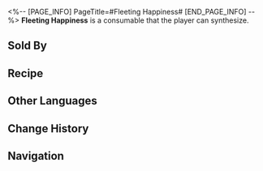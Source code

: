 <%-- [PAGE_INFO]
PageTitle=#Fleeting Happiness#
[END_PAGE_INFO] --%>
{{Consumable Infobox
|id          = 402027
|image       = Item Fleeting Happiness.png{{subst:void|<!--$UPLOAD:<<SpriteOutput/ItemFigures/402027.png>-<Item Fleeting Happiness.png>-<Consumable Icons>>-->}}
|type        = undefined
|rarity      = 3
|effect      = Upon use, immediately heals one ally by 40% of their Max HP plus 320 HP.
|description = The lengthy meeting reaches an intermission, and you step out to the atrium, finding solace on a bench and releasing a long breath. The sinking sun, accompanied by an evening breeze, brings the sweetness of nature, boldly combatting against the man-made stainless steel behemoth behind you. A stray cat stretches and jumps onto your lap.
|effectType  = 
|effectType2 = 
|effectType3 = 
|recipe      = {{cx|Source missing}}
|source1     = [[Omni-Synthesizer]]
|source2     = [[Dreamscape Sales Store]]
|source3     = 
}}
{{Description|''"At least, at this moment, I belong to myself."''}}
'''Fleeting Happiness''' is a consumable that the player can synthesize.

==Sold By==
{{Shop Availability}}

==Recipe==
{{Recipe
|type        = Synthesis
|group       = Consumable
|Thermal Gel = 3
|Old Molar   = 3
|Tranquility = 1
|sort        = Thermal Gel;Old Molar;Tranquility
}}

==Other Languages==
{{Other Languages
|en   = Fleeting Happiness
|zhs  = 一瞬间的幸福
|zht  = 一瞬間的幸福
|ja   = 束の間の幸福
|ko   = 한순간의 행복
|es   = Felicidad efímera
|fr   = Bonheur passager
|ru   = Мимолётное счастье
|th   = ความสุขเพียงชั่วครู่
|vi   = Hạnh Phúc Thoáng Qua
|de   = Flüchtiges Glück
|id   = Fleeting Happiness
|pt   = Felicidade Fugaz
}}

==Change History==
{{Change History|2.0}}

==Navigation==
{{Consumable Navbox}}